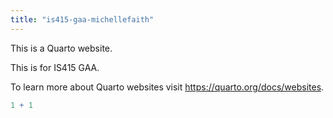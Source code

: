 ```yaml
---
title: "is415-gaa-michellefaith"
---
```


This is a Quarto website.

This is for IS415 GAA.

To learn more about Quarto websites visit <https://quarto.org/docs/websites>.

```r
1 + 1
```
